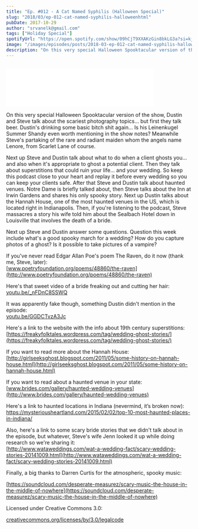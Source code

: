 ```yaml
---
title: "Ep. #012 - A Cat Named Syphilis (Halloween Special)"
slug: "2018/03/ep-012-cat-named-syphilis-halloweenhtml"
pubDate: 2017-10-29
author: "srvanelk@gmail.com"
tags: ["Holiday Special"]
spotifyUrl: "https://open.spotify.com/show/09hCjT9XXAKzGin8bkLG3a?si=kjRZvQ1JTb6Ov3HVzSSlWA"
image: "/images/episodes/posts/2018-03-ep-012-cat-named-syphilis-halloweenhtml/HALLOWEEN.webp"
description: "On this very special Halloween Spooktacular version of the show, Dustin and Steve talk about the scariest photography topics... but first they talk beer. Dustin's drinking some basic bitch shit again... Is his Leinenkugel Summer Shandy even worth mentioning in the show notes? Meanwhile Steve's partaking of the rare and radiant maiden whom the angels name Lenore, from Scarlet Lane of course."
---
```


<figure>
  <img src="/images/episodes/posts/2018-03-ep-012-cat-named-syphilis-halloweenhtml/HALLOWEEN.webp" alt="" />
</figure>
<iframe class="embedly-embed" src="//cdn.embedly.com/widgets/media.html?src=https%3A%2F%2Fanchor.fm%2Fweddingphotohangover%2Fembed%2Fepisodes%2FEp--012---A-Cat-Named-Syphilis-Halloween-Special-e1rihr&url=https%3A%2F%2Fanchor.fm%2Fweddingphotohangover%2Fepisodes%2FEp--012---A-Cat-Named-Syphilis-Halloween-Special-e1rihr&image=https%3A%2F%2Fd3t3ozftmdmh3i.cloudfront.net%2Fstaging%2Fpodcast_uploaded_episode400%2F805714%2F805714-1532296910663-24b005c5b508d.jpg&key=61d05c9d54e8455ea7a9677c366be814&type=text%2Fhtml&schema=anchor&wmode=opaque" width="400" height="102" scrolling="no" frameborder="0" allow="autoplay; fullscreen" allowfullscreen="true"></iframe>

On this very special Halloween Spooktacular version of the show, Dustin and Steve talk about the scariest photography topics... but first they talk beer. Dustin's drinking some basic bitch shit again... Is his Leinenkugel Summer Shandy even worth mentioning in the show notes? Meanwhile Steve's partaking of the rare and radiant maiden whom the angels name Lenore, from Scarlet Lane of course.

Next up Steve and Dustin talk about what to do when a client ghosts you... and also when it's appropriate to ghost a potential client. Then they talk about superstitions that could ruin your life... and your wedding. So keep this podcast close to your heart and replay it before every wedding so you can keep your clients safe. After that Steve and Dustin talk about haunted venues. Notre Dame is briefly talked about, then Steve talks about the Inn at Irwin Gardens and shares his only spooky story. Next up Dustin talks about the Hannah House, one of the most haunted venues in the US, which is located right in Indianapolis. Then, if you're listening to the podcast, Steve massacres a story his wife told him about the Sealbach Hotel down in Louisville that involves the death of a bride.

Next up Steve and Dustin answer some questions. Question this week include what's a good spooky march for a wedding? How do you capture photos of a ghost? Is it possible to take pictures of a vampire?

If you've never read Edgar Allan Poe's poem The Raven, do it now (thank me, Steve, later):  
[www.poetryfoundation.org/poems/48860/the-raven](http://www.poetryfoundation.org/poems/48860/the-raven)

Here's that sweet video of a bride freaking out and cutting her hair:   
[youtu.be/_nFDnC8SSWQ](http://youtu.be/_nFDnC8SSWQ)

It was apparently fake though, something Dustin didn't mention in the episode:  
[youtu.be/GGDCTvzA3Jc](http://youtu.be/GGDCTvzA3Jc)

Here's a link to the website with the info about 19th century superstitions:  
[https://freakyfolktales.wordpress.com/tag/wedding-ghost-stories/](https://freakyfolktales.wordpress.com/tag/wedding-ghost-stories/)

If you want to read more about the Hannah House:   
[http://girlseeksghost.blogspot.com/2011/05/some-history-on-hannah-house.html](http://girlseeksghost.blogspot.com/2011/05/some-history-on-hannah-house.html)

If you want to read about a haunted venue in your state:   
[www.brides.com/gallery/haunted-wedding-venues](http://www.brides.com/gallery/haunted-wedding-venues)

Here's a link to haunted locations in Indiana (nevermind, it’s broken now): https://mysteriousheartland.com/2015/02/02/top-10-most-haunted-places-in-indiana/

Also, here's a link to some scary bride stories that we didn't talk about in the episode, but whatever, Steve's wife Jenn looked it up while doing research so we're sharing it:   
[http://www.wataweddings.com/wat-a-wedding-fact/scary-wedding-stories-20141009.html](http://www.wataweddings.com/wat-a-wedding-fact/scary-wedding-stories-20141009.html)

Finally, a big thanks to Darren Curtis for the atmospheric, spooky music:

[https://soundcloud.com/desperate-measurez/scary-music-the-house-in-the-middle-of-nowhere](https://soundcloud.com/desperate-measurez/scary-music-the-house-in-the-middle-of-nowhere)

Licensed under Creative Commons 3.0:

[creativecommons.org/licenses/by/3.0/legalcode](http://creativecommons.org/licenses/by/3.0/legalcode)
